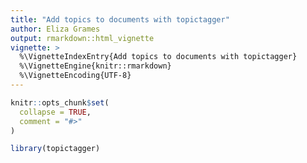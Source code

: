 ```yaml
---
title: "Add topics to documents with topictagger"
author: Eliza Grames
output: rmarkdown::html_vignette
vignette: >
  %\VignetteIndexEntry{Add topics to documents with topictagger}
  %\VignetteEngine{knitr::rmarkdown}
  %\VignetteEncoding{UTF-8}
---
```


```r
knitr::opts_chunk$set(
  collapse = TRUE,
  comment = "#>"
)
```

```r
library(topictagger)
```
